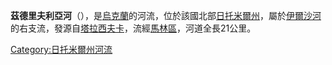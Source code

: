 '''茲德里夫利亞河'''（{{lang-uk|Здривля}}），是[[烏克蘭|烏克蘭]]的河流，位於該國北部[[日托米爾州|日托米爾州]]，屬於[[伊爾沙河|伊爾沙河]]的右支流，發源自[[塔拉西夫卡_(馬林區)|塔拉西夫卡]]，流經[[馬林區|馬林區]]，河道全長21公里。

{{DEFAULTSORT:Здривля}}
[[Category:日托米爾州河流|Category:日托米爾州河流]]


{{Ukraine-river-stub}}